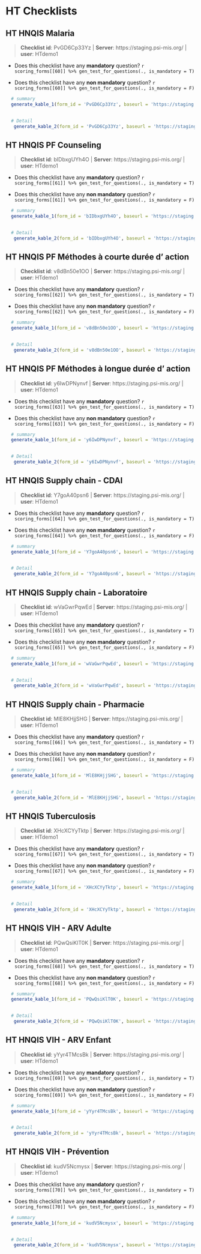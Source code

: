 # HT Checklists {#HT}


## HT HNQIS Malaria 

    
>__Checklist id__: PvGD6Cp33Yz   | __Server__: https://staging.psi-mis.org/ | __user__: HTdemo1 


    
- Does this checklist have any __mandatory__ question? `r scoring_forms[[60]] %>% gen_test_for_questions(., is_mandatory = T)`
    
- Does this checklist have any __non mandatory__ question? `r scoring_forms[[60]] %>% gen_test_for_questions(., is_mandatory = F)`

```r

  # summary
  generate_kable_1(form_id = 'PvGD6Cp33Yz', baseurl = 'https://staging.psi-mis.org/')
  

  # Detail
   generate_kable_2(form_id = 'PvGD6Cp33Yz', baseurl = 'https://staging.psi-mis.org/', ignore_text = T, ignore_parent = T, ignore_real_or_simulated = T)


```

## HT HNQIS PF Counseling 

    
>__Checklist id__: bIDbxgUYh4O   | __Server__: https://staging.psi-mis.org/ | __user__: HTdemo1 


    
- Does this checklist have any __mandatory__ question? `r scoring_forms[[61]] %>% gen_test_for_questions(., is_mandatory = T)`
    
- Does this checklist have any __non mandatory__ question? `r scoring_forms[[61]] %>% gen_test_for_questions(., is_mandatory = F)`

```r

  # summary
  generate_kable_1(form_id = 'bIDbxgUYh4O', baseurl = 'https://staging.psi-mis.org/')
  

  # Detail
   generate_kable_2(form_id = 'bIDbxgUYh4O', baseurl = 'https://staging.psi-mis.org/', ignore_text = T, ignore_parent = T, ignore_real_or_simulated = T)


```

## HT HNQIS PF Méthodes à courte durée d' action 

    
>__Checklist id__: v8dBn50e1OO   | __Server__: https://staging.psi-mis.org/ | __user__: HTdemo1 


    
- Does this checklist have any __mandatory__ question? `r scoring_forms[[62]] %>% gen_test_for_questions(., is_mandatory = T)`
    
- Does this checklist have any __non mandatory__ question? `r scoring_forms[[62]] %>% gen_test_for_questions(., is_mandatory = F)`

```r

  # summary
  generate_kable_1(form_id = 'v8dBn50e1OO', baseurl = 'https://staging.psi-mis.org/')
  

  # Detail
   generate_kable_2(form_id = 'v8dBn50e1OO', baseurl = 'https://staging.psi-mis.org/', ignore_text = T, ignore_parent = T, ignore_real_or_simulated = T)


```

## HT HNQIS PF Méthodes à longue durée d' action 

    
>__Checklist id__: y6IwDPNynvf   | __Server__: https://staging.psi-mis.org/ | __user__: HTdemo1 


    
- Does this checklist have any __mandatory__ question? `r scoring_forms[[63]] %>% gen_test_for_questions(., is_mandatory = T)`
    
- Does this checklist have any __non mandatory__ question? `r scoring_forms[[63]] %>% gen_test_for_questions(., is_mandatory = F)`

```r

  # summary
  generate_kable_1(form_id = 'y6IwDPNynvf', baseurl = 'https://staging.psi-mis.org/')
  

  # Detail
   generate_kable_2(form_id = 'y6IwDPNynvf', baseurl = 'https://staging.psi-mis.org/', ignore_text = T, ignore_parent = T, ignore_real_or_simulated = T)


```

## HT HNQIS Supply chain - CDAI 

    
>__Checklist id__: Y7goA40psn6   | __Server__: https://staging.psi-mis.org/ | __user__: HTdemo1 


    
- Does this checklist have any __mandatory__ question? `r scoring_forms[[64]] %>% gen_test_for_questions(., is_mandatory = T)`
    
- Does this checklist have any __non mandatory__ question? `r scoring_forms[[64]] %>% gen_test_for_questions(., is_mandatory = F)`

```r

  # summary
  generate_kable_1(form_id = 'Y7goA40psn6', baseurl = 'https://staging.psi-mis.org/')
  

  # Detail
   generate_kable_2(form_id = 'Y7goA40psn6', baseurl = 'https://staging.psi-mis.org/', ignore_text = T, ignore_parent = T, ignore_real_or_simulated = T)


```

## HT HNQIS Supply chain - Laboratoire 

    
>__Checklist id__: wVaGwrPqwEd   | __Server__: https://staging.psi-mis.org/ | __user__: HTdemo1 


    
- Does this checklist have any __mandatory__ question? `r scoring_forms[[65]] %>% gen_test_for_questions(., is_mandatory = T)`
    
- Does this checklist have any __non mandatory__ question? `r scoring_forms[[65]] %>% gen_test_for_questions(., is_mandatory = F)`

```r

  # summary
  generate_kable_1(form_id = 'wVaGwrPqwEd', baseurl = 'https://staging.psi-mis.org/')
  

  # Detail
   generate_kable_2(form_id = 'wVaGwrPqwEd', baseurl = 'https://staging.psi-mis.org/', ignore_text = T, ignore_parent = T, ignore_real_or_simulated = T)


```

## HT HNQIS Supply chain - Pharmacie 

    
>__Checklist id__: MlE8KHjjSHG   | __Server__: https://staging.psi-mis.org/ | __user__: HTdemo1 


    
- Does this checklist have any __mandatory__ question? `r scoring_forms[[66]] %>% gen_test_for_questions(., is_mandatory = T)`
    
- Does this checklist have any __non mandatory__ question? `r scoring_forms[[66]] %>% gen_test_for_questions(., is_mandatory = F)`

```r

  # summary
  generate_kable_1(form_id = 'MlE8KHjjSHG', baseurl = 'https://staging.psi-mis.org/')
  

  # Detail
   generate_kable_2(form_id = 'MlE8KHjjSHG', baseurl = 'https://staging.psi-mis.org/', ignore_text = T, ignore_parent = T, ignore_real_or_simulated = T)


```

## HT HNQIS Tuberculosis 

    
>__Checklist id__: XHcXCYyTktp   | __Server__: https://staging.psi-mis.org/ | __user__: HTdemo1 


    
- Does this checklist have any __mandatory__ question? `r scoring_forms[[67]] %>% gen_test_for_questions(., is_mandatory = T)`
    
- Does this checklist have any __non mandatory__ question? `r scoring_forms[[67]] %>% gen_test_for_questions(., is_mandatory = F)`

```r

  # summary
  generate_kable_1(form_id = 'XHcXCYyTktp', baseurl = 'https://staging.psi-mis.org/')
  

  # Detail
   generate_kable_2(form_id = 'XHcXCYyTktp', baseurl = 'https://staging.psi-mis.org/', ignore_text = T, ignore_parent = T, ignore_real_or_simulated = T)


```

## HT HNQIS VIH - ARV Adulte 

    
>__Checklist id__: PQwQsiKlT0K   | __Server__: https://staging.psi-mis.org/ | __user__: HTdemo1 


    
- Does this checklist have any __mandatory__ question? `r scoring_forms[[68]] %>% gen_test_for_questions(., is_mandatory = T)`
    
- Does this checklist have any __non mandatory__ question? `r scoring_forms[[68]] %>% gen_test_for_questions(., is_mandatory = F)`

```r

  # summary
  generate_kable_1(form_id = 'PQwQsiKlT0K', baseurl = 'https://staging.psi-mis.org/')
  

  # Detail
   generate_kable_2(form_id = 'PQwQsiKlT0K', baseurl = 'https://staging.psi-mis.org/', ignore_text = T, ignore_parent = T, ignore_real_or_simulated = T)


```

## HT HNQIS VIH - ARV Enfant 

    
>__Checklist id__: yYyr4TMcsBk   | __Server__: https://staging.psi-mis.org/ | __user__: HTdemo1 


    
- Does this checklist have any __mandatory__ question? `r scoring_forms[[69]] %>% gen_test_for_questions(., is_mandatory = T)`
    
- Does this checklist have any __non mandatory__ question? `r scoring_forms[[69]] %>% gen_test_for_questions(., is_mandatory = F)`

```r

  # summary
  generate_kable_1(form_id = 'yYyr4TMcsBk', baseurl = 'https://staging.psi-mis.org/')
  

  # Detail
   generate_kable_2(form_id = 'yYyr4TMcsBk', baseurl = 'https://staging.psi-mis.org/', ignore_text = T, ignore_parent = T, ignore_real_or_simulated = T)


```

## HT HNQIS VIH - Prévention 

    
>__Checklist id__: kudV5Ncmysx   | __Server__: https://staging.psi-mis.org/ | __user__: HTdemo1 


    
- Does this checklist have any __mandatory__ question? `r scoring_forms[[70]] %>% gen_test_for_questions(., is_mandatory = T)`
    
- Does this checklist have any __non mandatory__ question? `r scoring_forms[[70]] %>% gen_test_for_questions(., is_mandatory = F)`

```r

  # summary
  generate_kable_1(form_id = 'kudV5Ncmysx', baseurl = 'https://staging.psi-mis.org/')
  

  # Detail
   generate_kable_2(form_id = 'kudV5Ncmysx', baseurl = 'https://staging.psi-mis.org/', ignore_text = T, ignore_parent = T, ignore_real_or_simulated = T)


```
